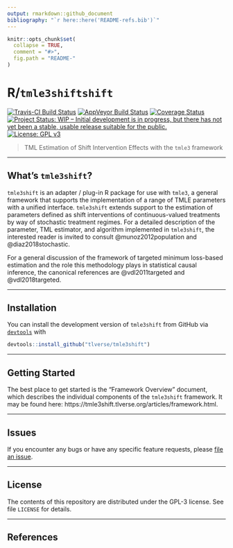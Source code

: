 ```yaml
---
output: rmarkdown::github_document
bibliography: "`r here::here('README-refs.bib')`"
---
```


<!-- README.md is generated from README.Rmd. Please edit that file -->

```r
knitr::opts_chunk$set(
  collapse = TRUE,
  comment = "#>",
  fig.path = "README-"
)
```

# R/`tmle3shiftshift`

[![Travis-CI Build Status](https://travis-ci.org/tlverse/tmle3shift.svg?branch=master)](https://travis-ci.org/tlverse/tmle3shift)
[![AppVeyor Build  Status](https://ci.appveyor.com/api/projects/status/github/tlverse/tmle3shift?branch=master&svg=true)](https://ci.appveyor.com/project/tlverse/tmle3shift)
[![Coverage Status](https://img.shields.io/codecov/c/github/tlverse/tmle3shift/master.svg)](https://codecov.io/github/tlverse/tmle3shift?branch=master)
[![Project Status: WIP – Initial development is in progress, but there has not yet been a stable, usable release suitable for the public.](http://www.repostatus.org/badges/latest/wip.svg)](http://www.repostatus.org/#wip)
[![License: GPL v3](https://img.shields.io/badge/License-GPL%20v3-blue.svg)](http://www.gnu.org/licenses/gpl-3.0)

> TML Estimation of Shift Intervention Effects with the `tmle3` framework

---

## What's `tmle3shift`?

`tmle3shift` is an adapter / plug-in R package for use with `tmle3`, a general
framework that supports the implementation of a range of TMLE parameters with a
unified interface. `tmle3shift` extends support to the estimation of parameters
defined as shift interventions of continuous-valued treatments by way of
stochastic treatment regimes. For a detailed description of the parameter, TML
estimator, and algorithm implemented in `tmle3shift`, the interested reader is
invited to consult @munoz2012population and @diaz2018stochastic.

For a general discussion of the framework of targeted minimum loss-based
estimation and the role this methodology plays in statistical causal inference,
the canonical references are @vdl2011targeted and @vdl2018targeted.

---

## Installation

You can install the development version of `tmle3shift` from GitHub via
[`devtools`](https://www.rstudio.com/products/rpackages/devtools/) with

```r
devtools::install_github("tlverse/tmle3shift")
```

---

## Getting Started

The best place to get started is the "Framework Overview" document, which
describes the individual components of the `tmle3shift` framework. It may be found
here: https://tmle3shift.tlverse.org/articles/framework.html.

---

## Issues

If you encounter any bugs or have any specific feature requests, please [file an
issue](https://github.com/tlverse/tmle3shift/issues).

---

## License

The contents of this repository are distributed under the GPL-3 license. See
file `LICENSE` for details.

---

## References


